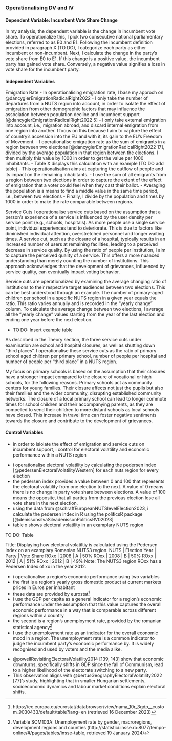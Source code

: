 ### Operationalising DV and IV

#### Dependent Variable: Incumbent Vote Share Change
In my analysis, the dependent variable is the change in incumbent vote share. To operationalize this, I pick two consecutive national parliamentary elections, referred to as E0 and E1. Following the incumbent definition provided in paragraph X (TO DO), I categorize each party as either incumbent or non-incumbent. Next, I calculate the change in the party's vote share from E0 to E1. If this change is a positive value, the incumbent party has gained vote share. Conversely, a negative value signifies a loss in vote share for the incumbent party.

#### Independent Variables

Emigration Rate
- In operationalising emigration rate, I base my approch on @dancygierEmigrationRadicalRight2022
- I only take the number of departures from a NUTS region into account, in order to isolate the effect of emigration from other demographic factors that may influence the association between population decline and incumbent support [@dancygierEmigrationRadicalRight2022 5]
- I only take external emigration into account, i.e., migration abroad, and discard internal emigration from one region into another. I focus on this because I aim to capture the effect of country’s accession into the EU and with it, its gain to the EU’s Freedom of Movement.
- I operationalise emigration rate as the sum of emigrants in a region between two elections [@dancygierEmigrationRadicalRight2022 17], divided by the average population in that region between the elections. I then multiply this value by 1000 in order to get the value per 1000 inhabitants. 
- Table X displays this calculation with an example (TO DO add table)
- This operationalisation aims at capturing the outflow of people and its impact on the remaining inhabitants. 
- I use the sum of all emigrants from a region between two elections in order to capture the extent of the effect of emigration that a voter could feel when they cast their ballot.
- Averaging the population is a means to find a middle value in the same time period, i.e., between two elections
- Finally, I divide by the population and times by 1000 in order to make the rate comparable between regions.


Service Cuts
I operationalise service cuts based on the assumption that a person's experience of a service is influenced by the user density per service point (e.g., schools, hospitals). As more people use a single service point, individual experiences tend to deteriorate. This is due to factors like diminished individual attention, overstretched personnel and longer waiting times. A service cut, such as the closure of a hospital, typically results in an increased number of users at remaining facilities, leading to a perceived decrease in service quality. By using the ratio of people per institution, I aim to capture the perceived quality of a service. This offers a more nuanced understanding than merely counting the number of institutions. This approach acknowledges that the development of grievances, influenced by service quality, can eventually impact voting behavior.

Service cuts are operationalized by examining the average changing ratio of institutions to their respective target audiences between two elections. This can be best understood through an example. The number of primary-aged children per school in a specific NUTS region in a given year equals the ratio. This ratio varies annually and is recorded in the “yearly change” column. To calculate the average change between two elections, I average all the “yearly change” values starting from the year of the last election and ending one year before the next election.

- TO DO: Insert example table

As described in the Theory section, the three service cuts under examination are school and hospital closures, as well as shutting down “third places”. I operationalise these service cuts as the ratio of primary school aged children per primary school, number of people per hospital and number of people per “third place” in a NUTS region.

My focus on primary schools is based on the assumption that their closures have a stronger impact compared to the closure of vocational or high schools, for the following reasons. Primary schools act as community centers for young families. Their closure affects not just the pupils but also their families and the wider community, disrupting established community networks. The closure of a local primary school can lead to longer commute times for school children and their accompanying parents, as they are compelled to send their children to more distant schools as local schools have closed. This increase in travel time can foster negative sentiments towards the closure and contribute to the development of grievances.

<!-- explain somewhere here that this is my attempt at preventing reverse causality, ie. that emigration cause service cuts and NOT service cuts cause emigration; i can argue because I'm using the time element, as in I'm calculating the difference from one time point to the next -->

#### Control Variables
- in order to islolate the effect of emigration and service cuts on incumbent support, i control for electoral volatility and economic performance within a NUTS region

<!-- operationalisation of volatility using pedersen index -->
- i operationalise electoral volatility by calculating the pedersen index [@pedersenElectoralVolatilityWestern] for each nuts region for every election
- the pedersen index provides a value between 0 and 100 that represents the electoral volatility from one election to the next. A value of 0 means there is no change in party vote share between elections. A value of 100 means the opposite, that all parties from the previous election lose all vote share in the next election.
- using the data from @schraffEuropeanNUTSlevelElection2023, i calculate the pedersen index in R using the politicsR package [@denissonsilvaSilvadenissonPoliticsRV02023]
- table x shows electoral volatility in an examplary NUTS region

TO DO: Table

Title: Displaying how electoral volatiltiy is calculated using the Pedersen Index on an examplary Romanian NUTS3 region.
NUTS | Election Year | Party | Vote Share
ROxx | 2008          | A     | 50%
ROxx | 2008          | B     | 50%
ROxx | 2012          | A     | 51%
ROxx | 2012          | B     | 49%
Note: The NUTS3 region ROxx has a Pedersen Index of xx in the year 2012.


<!-- operationalisation of economic performance -->
- i operationalise a region’s economic performance using two variables
- the first is a region’s yearly gross domestic product at current markets prices in Euros per inhabitant
- these data are provided by eurostat^[https://ec.europa.eu/eurostat/databrowser/view/nama_10r_3gdp__custom_9030433/default/table?lang=en (retrieved 16 December 2023)]
- i use the GDP per capita as a general indicator for a region’s economic performance under the assumption that this value captures the overall economic performance in a way that is comparable across different regions within a country
- the second is a region’s unemployment rate, provided by the romanian statistical agency^[Variable SOM103A: Unemployment rate by gender, macroregions, development regions and counties (http://statistici.insse.ro:8077/tempo-online/#/pages/tables/insse-table, retrieved 19 January 2024)]
- I use the unemployment rate as an indicator for the overall economic mood in a region. The unemployment rate is a common indicator to judge the incumbent party’s economic performance by. It is widely recognised and used by voters and the media alike.

<!-- incorporate this, but rewrite for it to fit into “economic performance” -->
- @powellRevisitingElectoralVolatility2014 [139, 143] show that economic downturns, specifically shifts in GDP since the fall of Communism, lead to a higher likelihood of the electorate switching to a new party. 
- This observation aligns with @bertusGeographyElectoralVolatility2022 [77]’s study, highlighting that in smaller Hungarian settlements, socioeconomic dynamics and labour market conditions explain electoral shifts.
